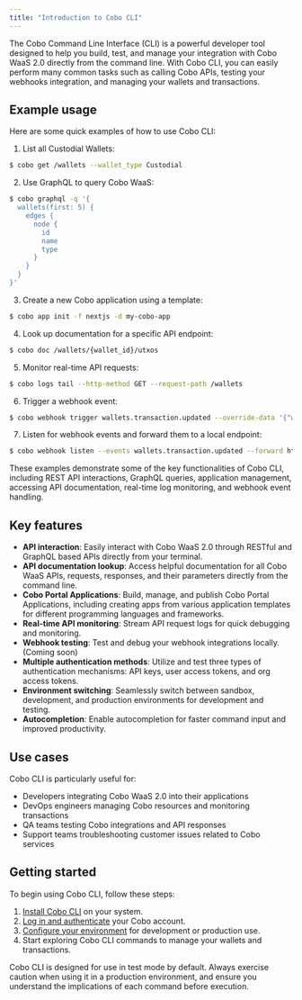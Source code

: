 ```yaml
---
title: "Introduction to Cobo CLI"
---
```


The Cobo Command Line Interface (CLI) is a powerful developer tool designed to
help you build, test, and manage your integration with Cobo WaaS 2.0 directly
from the command line. With Cobo CLI, you can easily perform many common tasks
such as calling Cobo APIs, testing your webhooks integration, and managing your
wallets and transactions.

## Example usage

Here are some quick examples of how to use Cobo CLI:

1. List all Custodial Wallets:

```bash
$ cobo get /wallets --wallet_type Custodial 
```

2. Use GraphQL to query Cobo WaaS:

```bash
$ cobo graphql -q '{ 
  wallets(first: 5) { 
    edges { 
      node { 
        id 
        name 
        type 
      } 
    } 
  } 
}'
```

3. Create a new Cobo application using a template:

```bash
$ cobo app init -f nextjs -d my-cobo-app
```

4. Look up documentation for a specific API endpoint:

```bash
$ cobo doc /wallets/{wallet_id}/utxos
```

5. Monitor real-time API requests:

```bash
$ cobo logs tail --http-method GET --request-path /wallets
```

6. Trigger a webhook event:

```bash
$ cobo webhook trigger wallets.transaction.updated --override-data '{"wallet_id": "1234567890"}'
```

7. Listen for webhook events and forward them to a local endpoint:

```bash
$ cobo webhook listen --events wallets.transaction.updated --forward http://localhost:9988
```

These examples demonstrate some of the key functionalities of Cobo CLI, including REST API interactions, GraphQL queries, application management, accessing API documentation, real-time log monitoring, and webhook event handling.


## Key features

- **API interaction**: Easily interact with Cobo WaaS 2.0 through RESTful and GraphQL based APIs directly from your terminal.
- **API documentation lookup**: Access helpful documentation for all Cobo WaaS APIs, requests, responses, and their parameters directly from the command line.
- **Cobo Portal Applications**: Build, manage, and publish Cobo Portal Applications, including creating apps from various application templates for different programming languages and frameworks.
- **Real-time API monitoring**: Stream API request logs for quick debugging and monitoring.
- **Webhook testing**: Test and debug your webhook integrations locally. (Coming soon)
- **Multiple authentication methods**: Utilize and test three types of authentication mechanisms: API keys, user access tokens, and org access tokens.
- **Environment switching**: Seamlessly switch between sandbox, development, and production environments for development and testing.
- **Autocompletion**: Enable autocompletion for faster command input and improved productivity.

## Use cases

Cobo CLI is particularly useful for:

- Developers integrating Cobo WaaS 2.0 into their applications
- DevOps engineers managing Cobo resources and monitoring transactions
- QA teams testing Cobo integrations and API responses
- Support teams troubleshooting customer issues related to Cobo services

## Getting started

To begin using Cobo CLI, follow these steps:

1. [Install Cobo CLI](/v2/cobo-cli/get-started/installation) on your system.
2. [Log in and authenticate](/v2/cobo-cli/get-started/login-and-authentication) your Cobo account.
3. [Configure your environment](/v2/cobo-cli/get-started/environment-management) for development or production use.
4. Start exploring Cobo CLI commands to manage your wallets and transactions.

<Note>
Cobo CLI is designed for use in test mode by default. Always exercise caution
when using it in a production environment, and ensure you understand the
implications of each command before execution.
</Note>
